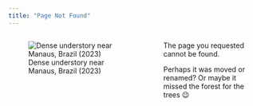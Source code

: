 ```yaml
---
title: "Page Not Found"
---
```


:::::: {.columns}
::: {.column width="60%"}

![Dense understory near Manaus, Brazil (2023)](images/picture_404.jpg)

:::
::: {.column width="40%"}

The page you requested cannot be found.

Perhaps it was moved or renamed? Or maybe it missed the forest for the trees 😉

:::
::::::